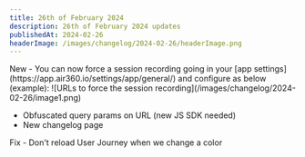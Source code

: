 ```yaml
---
title: 26th of February 2024
description: 26th of February 2024 updates
publishedAt: 2024-02-26
headerImage: /images/changelog/2024-02-26/headerImage.png
---
```


<Badge variant="noLink" className="m-0">
  <span>New</span>
</Badge>
- You can now force a session recording going in your [app settings](https://app.air360.io/settings/app/general/) and configure as below (example):
![URLs to force the session recording](/images/changelog/2024-02-26/image1.png)

- Obfuscated query params on URL (new JS SDK needed)
- New changelog page

<Badge variant="noLink" className="m-0">
  <span>Fix</span>
</Badge>
- Don't reload User Journey when we change a color
